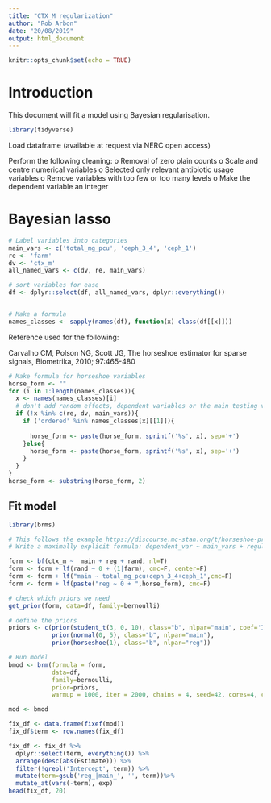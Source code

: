 ```yaml
---
title: "CTX_M regularization"
author: "Rob Arbon"
date: "20/08/2019"
output: html_document
---
```


```r
knitr::opts_chunk$set(echo = TRUE)
```

# Introduction

This document will fit a model using Bayesian regularisation.

```r
library(tidyverse)
```

Load dataframe (available at request via NERC open access)

Perform the following cleaning:
o	Removal of zero plain counts
o	Scale and centre numerical variables
o	Selected only relevant antibiotic usage variables
o	Remove variables with too few or too many levels
o	Make the dependent variable an integer

# Bayesian lasso

```r
# Label variables into categories 
main_vars <- c('total_mg_pcu', 'ceph_3_4', 'ceph_1')
re <- 'farm'
dv <- 'ctx_m'
all_named_vars <- c(dv, re, main_vars)

# sort variables for ease
df <- dplyr::select(df, all_named_vars, dplyr::everything())


# Make a formula
names_classes <- sapply(names(df), function(x) class(df[[x]]))
```

Reference used for the following:

Carvalho CM, Polson NG, Scott JG, The horseshoe estimator for sparse signals, Biometrika, 2010; 97:465-480


```r
# Make formula for horseshoe variables
horse_form <- ""
for (i in 1:length(names_classes)){
  x <- names(names_classes)[i]
  # don't add random effects, dependent variables or the main testing variables. 
  if (!x %in% c(re, dv, main_vars)){
    if ('ordered' %in% names_classes[x][[1]]){
      
      horse_form <- paste(horse_form, sprintf('%s', x), sep='+')
    }else{
      horse_form <- paste(horse_form, sprintf('%s', x), sep='+')
    }    
  }
}
horse_form <- substring(horse_form, 2)
```

## Fit model

```r
library(brms)

# This follows the example https://discourse.mc-stan.org/t/horseshoe-prior-on-subset-of-predictors/8140/4
# Write a maximally explicit formula: dependent_var ~ main_vars + regularized_vars + random effect

form <- bf(ctx_m ~  main + reg + rand, nl=T)
form <- form + lf(rand ~ 0 + (1|farm), cmc=F, center=F)
form <- form + lf("main ~ total_mg_pcu+ceph_3_4+ceph_1",cmc=F)
form <- form + lf(paste("reg ~ 0 + ",horse_form), cmc=F)

# check which priors we need
get_prior(form, data=df, family=bernoulli)

# define the priors 
priors <- c(prior(student_t(3, 0, 10), class="b", nlpar="main", coef='Intercept'),
            prior(normal(0, 5), class="b", nlpar="main"),
            prior(horseshoe(1), class="b", nlpar="reg"))

# Run model
bmod <- brm(formula = form,
            data=df,
            family=bernoulli,
            prior=priors,
            warmup = 1000, iter = 2000, chains = 4, seed=42, cores=4, control = list(adapt_delta = 0.98))
```

```r
mod <- bmod

fix_df <- data.frame(fixef(mod))
fix_df$term <- row.names(fix_df)

fix_df <- fix_df %>%
  dplyr::select(term, everything()) %>%
  arrange(desc(abs(Estimate))) %>%
  filter(!grepl('Intercept', term)) %>%
  mutate(term=gsub('reg_|main_', '', term))%>%
  mutate_at(vars(-term), exp)
head(fix_df, 20)

```

